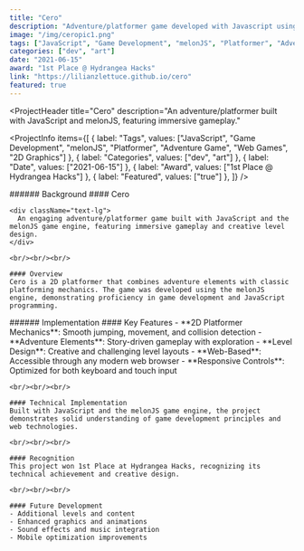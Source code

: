 ```yaml
---
title: "Cero"
description: "Adventure/platformer game developed with Javascript using the melonJS game engine."
image: "/img/ceropic1.png"
tags: ["JavaScript", "Game Development", "melonJS", "Platformer", "Adventure Game", "Web Games", "2D Graphics"]
categories: ["dev", "art"]
date: "2021-06-15"
award: "1st Place @ Hydrangea Hacks"
link: "https://lilianzlettuce.github.io/cero"
featured: true
---
```


<ProjectHeader
  title="Cero"
  description="An adventure/platformer built with JavaScript and melonJS, featuring immersive gameplay."
>
  <ProjectInfo
    items={[
      { label: "Tags", values: ["JavaScript", "Game Development", "melonJS", "Platformer", "Adventure Game", "Web Games", "2D Graphics"] },
      { label: "Categories", values: ["dev", "art"] },
      { label: "Date", values: ["2021-06-15"] },
      { label: "Award", values: ["1st Place @ Hydrangea Hacks"] },
      { label: "Featured", values: ["true"] },
    ]}
  />
</ProjectHeader>

<SplitSection>
  <SectionColumn size={4}>
    ###### Background
  </SectionColumn>
  <SectionColumn size={12}>
    #### Cero

    <div className="text-lg">
      An engaging adventure/platformer game built with JavaScript and the melonJS game engine, featuring immersive gameplay and creative level design.
    </div>

    <br/><br/><br/>

    #### Overview
    Cero is a 2D platformer that combines adventure elements with classic platforming mechanics. The game was developed using the melonJS engine, demonstrating proficiency in game development and JavaScript programming.
  </SectionColumn>
  <SectionColumn size={2}>
  </SectionColumn>
</SplitSection>

<SplitSection>
  <SectionColumn size={4}>
    ###### Implementation
  </SectionColumn>
  <SectionColumn size={12}>
    #### Key Features
    - **2D Platformer Mechanics**: Smooth jumping, movement, and collision detection
    - **Adventure Elements**: Story-driven gameplay with exploration
    - **Level Design**: Creative and challenging level layouts
    - **Web-Based**: Accessible through any modern web browser
    - **Responsive Controls**: Optimized for both keyboard and touch input

    <br/><br/><br/>

    #### Technical Implementation
    Built with JavaScript and the melonJS game engine, the project demonstrates solid understanding of game development principles and web technologies.

    <br/><br/><br/>

    #### Recognition
    This project won 1st Place at Hydrangea Hacks, recognizing its technical achievement and creative design.

    <br/><br/><br/>

    #### Future Development
    - Additional levels and content
    - Enhanced graphics and animations
    - Sound effects and music integration
    - Mobile optimization improvements
  </SectionColumn>
  <SectionColumn size={2}>
  </SectionColumn>
</SplitSection>